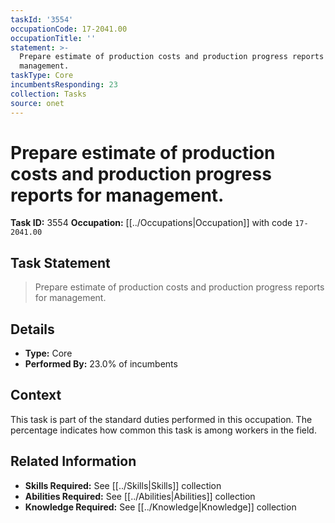 ```yaml
---
taskId: '3554'
occupationCode: 17-2041.00
occupationTitle: ''
statement: >-
  Prepare estimate of production costs and production progress reports for
  management.
taskType: Core
incumbentsResponding: 23
collection: Tasks
source: onet
---
```

# Prepare estimate of production costs and production progress reports for management.

**Task ID:** 3554
**Occupation:** [[../Occupations|Occupation]] with code `17-2041.00`

## Task Statement

> Prepare estimate of production costs and production progress reports for management.

## Details

- **Type:** Core
- **Performed By:** 23.0% of incumbents

## Context

This task is part of the standard duties performed in this occupation. The percentage indicates how common this task is among workers in the field.

## Related Information

- **Skills Required:** See [[../Skills|Skills]] collection
- **Abilities Required:** See [[../Abilities|Abilities]] collection
- **Knowledge Required:** See [[../Knowledge|Knowledge]] collection
